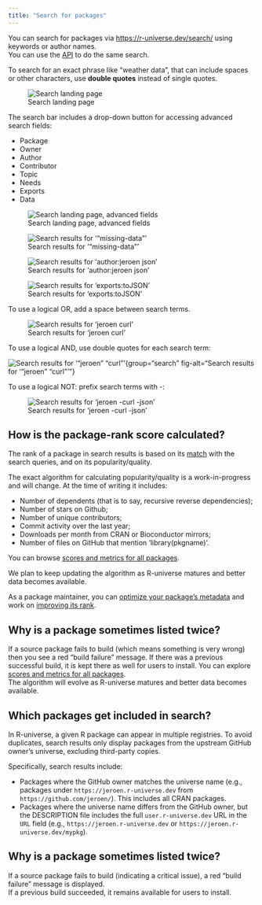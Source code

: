 ```yaml
---
title: "Search for packages"
---
```


You can search for packages via <https://r-universe.dev/search/> using keywords or author names.  
You can use the [API](#api-global-search) to do the same search.

To search for an exact phrase like "weather data", that can include spaces or other characters, use **double quotes** instead of single quotes.  


![Search landing page](../img/search.png){group="search" fig-alt="Search landing page, with a search box"}

The search bar includes a drop-down button for accessing advanced search fields:

- Package
- Owner
- Author
- Contributor
- Topic
- Needs
- Exports
- Data


![Search landing page, advanced fields](../img/search-advanced.png){group="search" fig-alt="Search landing page, displaying advanced search fields like author and keywords"}

![Search results for '"missing-data"'](../img/search-missingData.png){group="search" fig-alt="Search results for 'missing-data'"}

![Search results for 'author:jeroen json'](../img/search-authorJeroenJson.png){group="search" fig-alt="Search results for 'author:jeroen json'"}

![Search results for 'exports:toJSON'](../img/search-exportsToJson.png){group="search" fig-alt="Search results for 'exports:tojson'"}

To use a logical OR, add a space between search terms. 

![Search results for 'jeroen curl'](../img/search-jeroen-or-curl.png){group="search" fig-alt="Search results for 'jeroen curl'"}

To use a logical AND, use double quotes for each search term: 

![Search results for '"jeroen" "curl"'](../img/search-jeroenCurl.png){group="search" fig-alt="Search results for '"jeroen" "curl"'"}

To use a logical NOT: prefix search terms with -: 

![Search results for 'jeroen -curl -json'](../img/search-jeroenCurlJson.png){group="search" fig-alt="Search results for 'jeroen -curl -json'"}


## How is the package-rank score calculated? {#rank}

The rank of a package in search results is based on its [match](https://github.com/r-universe-org/cranlike-server/blob/master/src/db.js#L63-L93) with the search queries, and on its popularity/quality.

The exact algorithm for calculating popularity/quality is a work-in-progress and will change. 
At the time of writing it includes:

 - Number of dependents (that is to say, recursive reverse dependencies);
 - Number of stars on Github;
 - Number of unique contributors;
 - Commit activity over the last year;
 - Downloads per month from CRAN or Bioconductor mirrors;
 - Number of files on GitHub that mention 'library(pkgname)'.

You can browse [scores and metrics for all packages](https://r-universe.dev/packages).

We plan to keep updating the algorithm as R-universe matures and better data becomes available.

As a package maintainer, you can [optimize your package's metadata](#keywords) and work on [improving its rank](#better-rank).

## Why is a package sometimes listed twice?

If a source package fails to build (which means something is very wrong) then you see a red “build failure” message.
If there was a previous successful build, it is kept there as well for users to install.
You can explore [scores and metrics for all packages](https://r-universe.dev/packages).  
The algorithm will evolve as R-universe matures and better data becomes available.

## Which packages get included in search? {#deduplication}

In R-universe, a given R package can appear in multiple registries.
To avoid duplicates, search results only display packages from the upstream GitHub owner's universe, excluding third-party copies.

Specifically, search results include:

- Packages where the GitHub owner matches the universe name (e.g., packages under `https://jeroen.r-universe.dev` from `https://github.com/jeroen/`). This includes all CRAN packages.
- Packages where the universe name differs from the GitHub owner, but the DESCRIPTION file includes the full `user.r-universe.dev` URL in the `URL` field (e.g., `https://jeroen.r-universe.dev` or `https://jeroen.r-universe.dev/mypkg`).


## Why is a package sometimes listed twice?

If a source package fails to build (indicating a critical issue), a red "build failure" message is displayed.  
If a previous build succeeded, it remains available for users to install. 
